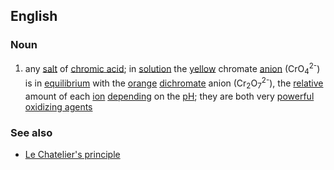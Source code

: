 ==English==
===Noun===
{{wikipedia}}
#{{chemistry}} any [[salt]] of [[chromic acid]]; in [[solution]] the [[yellow]] chromate [[anion]] (CrO<sub>4</sub><sup>2-</sup>) is in [[equilibrium]] with the [[orange]] [[dichromate]] anion (Cr<sub>2</sub>O<sub>7</sub><sup>2-</sup>), the [[relative]] amount of each [[ion]] [[depending]] on the [[pH]]; they are both very [[powerful]] [[oxidizing agent]]s

===See also===
*[[Le Chatelier's principle]]